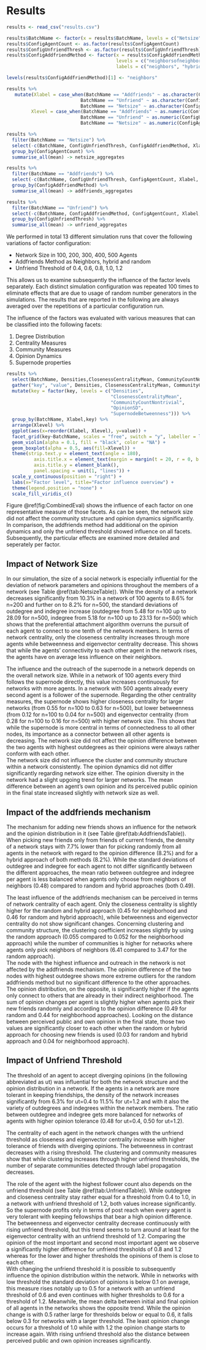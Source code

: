 # Results

```r

results <- read_csv("results.csv")

results$BatchName <- factor(x = results$BatchName, levels = c("Netsize", "Addfriends", "Unfriend"))
results$ConfigAgentCount <- as.factor(results$ConfigAgentCount)
results$ConfigUnfriendThresh <- as.factor(results$ConfigUnfriendThresh)
results$ConfigAddfriendMethod <- factor(x = results$ConfigAddfriendMethod, 
                                        levels = c("neighborsofneighbors", "hybrid", "random"), 
                                        labels = c("neighbors", "hybrid", "random"))

levels(results$ConfigAddfriendMethod)[1] <- "neighbors"

results %>% 
   mutate(Xlabel = case_when(BatchName == "Addfriends" ~ as.character(ConfigAddfriendMethod),
                           BatchName == "Unfriend" ~ as.character(ConfigUnfriendThresh),
                           BatchName == "Netsize" ~ as.character(ConfigAgentCount)),
         Xlevel = case_when(BatchName == "Addfriends" ~ as.numeric(ConfigAddfriendMethod),
                           BatchName == "Unfriend" ~ as.numeric(ConfigUnfriendThresh),
                           BatchName == "Netsize" ~ as.numeric(ConfigAgentCount))) -> results

results %>% 
  filter(BatchName == "Netsize") %>% 
  select(-c(BatchName, ConfigUnfriendThresh, ConfigAddfriendMethod, Xlabel, Xlevel)) %>% 
  group_by(ConfigAgentCount) %>% 
  summarise_all(mean) -> netsize_aggregates

results %>% 
  filter(BatchName == "Addfriends") %>% 
  select(-c(BatchName, ConfigUnfriendThresh, ConfigAgentCount, Xlabel, Xlevel)) %>% 
  group_by(ConfigAddfriendMethod) %>% 
  summarise_all(mean) -> addfriends_aggregates

results %>% 
  filter(BatchName == "Unfriend") %>% 
  select(-c(BatchName, ConfigAddfriendMethod, ConfigAgentCount, Xlabel, Xlevel)) %>% 
  group_by(ConfigUnfriendThresh) %>% 
  summarise_all(mean) -> unfriend_aggregates
```

We performed in total 13 different simulation runs that cover the following variations of factor configuration:

- Network Size in 100, 200, 300, 400, 500 Agents
- Addfriends Method as Neighbors, hybrid and random
- Unfriend Threshold of 0.4, 0.6, 0.8, 1.0, 1.2

This allows us to examine subsequently the influence of the factor levels separately.
Each distinct simulation configuration was repeated 100 times to eliminate effects that are due to usage of random number generators in the simulations.
The results that are reported in the following are always averaged over the repetitions of a particular configuration run.

The influence of the factors was evaluated with various measures that can be classified into the following facets:

1) Degree Distribution
2) Centrality Measures
3) Community Measures
4) Opinion Dynamics
5) Supernode properties

```r
results %>% 
  select(BatchName, Densities,ClosenessCentralityMean, CommunityCountNontrivial, OpinionSD, SupernodeBetweenness, Xlabel, Xlevel) %>% 
  gather("key", "value", Densities, ClosenessCentralityMean, CommunityCountNontrivial, OpinionSD, SupernodeBetweenness) %>% 
  mutate(key = factor(key, levels = c("Densities", 
                                      "ClosenessCentralityMean", 
                                      "CommunityCountNontrivial", 
                                      "OpinionSD", 
                                      "SupernodeBetweenness"))) %>% 
  group_by(BatchName, Xlabel,key) %>%
  arrange(Xlevel) %>% 
  ggplot(aes(x=reorder(Xlabel, Xlevel), y=value)) +
  facet_grid(key~BatchName, scales = "free", switch = "y", labeller = label_wrap_gen(width=10)) +
  geom_violin(alpha = 0.1, fill = "black", color = "NA") +
  geom_boxplot(alpha = 0.5, aes(fill=Xlevel)) +
  theme(strip.text.y = element_text(angle = 180),
          axis.title.x = element_text(margin = margin(t = 20, r = 0, b = 0, l = 0)),
          axis.title.y = element_blank(),
          panel.spacing = unit(1, "lines")) +
  scale_y_continuous(position = "right") +
  labs(x="Factor level", title="Factor influence overview") +
  theme(legend.position = "none") +
  scale_fill_viridis_c()
```

Figure \@ref(fig:CombinedEval) shows the influence of each factor on one representative measure of those facets.
As can be seen, the network size did not affect the community structure and opinion dynamics significantly.
In comparison, the addfriends method had additional on the opinion dynamics and only the unfriend threshold showed influence on all facets. Subsequently, the particular effects are examined more detailed and seperately per factor.

## Impact of Network Size
In our simulation, the size of a social network is especially influential for the deviation of network parameters and opinions throughout the members of a network  (see Table \@ref(tab:NetsizeTable)).
While the density of a network decreases significantly from 10.3% in a network of 100 agents to 8.6% for n=200 and further on to 8.2% for n=500, the standard deviations of outdegree and indegree increase (outdegree from 5.48 for n=100 up to 28.09 for n=500, indegree from 5.18 for n=100 up to 23.13 for n=500) which shows that the preferential attachment algorithm overruns the pursuit of each agent to connect to one tenth of the network members.
In terms of network centrality, only the closeness centrality increases through more agents while betweenness and eigenvector centrality decrease.
This shows that while the agents' connectivity to each other agent in the network rises, the agents have on average less influence on their neighbors.

The influence and the outreach of the supernode in a network depends on the overall network size.
While in a network of 100 agents every third follows the supernode directly, this value increases continuously for networks with more agents.
In a network with 500 agents already every second agent is a follower of the supernode.
Regarding the other centrality measures, the supernode shows higher closeness centrality for larger networks (from 0.55 for n=100 to 0.63 for n=500), but lower betweenness (from 0.12 for n=100 to 0.04 for n=500) and eigenvector centrality (from 0.28 for n=100 to 0.16 for n=500) with higher network size.
This shows that while the supernode is more central in terms of connectedness to all other nodes, its importance as a connector between all other agents is decreasing.
The network size did not affect the opinion difference between the two agents with highest outdegrees as their opinions were always rather conform with each other.  
The network size did not influence the cluster and community structure within a network consistently.
The opinion dynamics did not differ significantly regarding network size either.
The opinion diversity in the network had a slight upgoing trend for larger networks.
The mean difference between an agent's own opinion and its perceived public opinion in the final state increased slightly with network size as well.

\begin{table}[]
\caption{Influence of the Network Size.}\label{tab:NetsizeTable}
\begin{tabular*}{\textwidth}{@{\extracolsep{\fill}}llllll}
\hline
Network Size & 100 & 200 & 300 & 400 & 500 \\ \hline
Densities & 0.103 & 0.086 & 0.085 & 0.084 & 0.082 \\
OutdegreeSD & 5.483701 & 11.163 & 16.946 & 22.654 & 28.092 \\
IndegreeSD & 5.182528 & 9.722809 & 14.309 & 18.885 & 23.130 \\
OutdegreeIndegreeRatioMean & 0.503 & 0.495 & 0.493 & 0.491 & 0.491 \\
ClosenessCentralityMean & 0.396 & 0.430 & 0.448 & 0.455 & 0.461 \\
BetweennessCentralityMean & 0.016 & 0.007 & 0.004 & 0.003 & 0.002 \\
EigenCentralityMean & 0.082 & 0.055 & 0.045 & 0.038 & 0.034 \\
ClustCoeff & 0.069 & 0.056 & 0.056 & 0.056 & 0.055 \\
CommunityCount & 3.010 & 3.020 & 3.090 & 3.420 & 2.960 \\
OpinionSD & 0.062 & 0.065 & 0.063 & 0.082 & 0.105 \\
OpChangeDeltaMean & 0.484 & 0.498 & 0.498 & 0.493 & 0.487 \\
PublOwnOpinionDiff & 0.020 & 0.021 & 0.021 & 0.023 & 0.026 \\
SupernodeOutdegree & 32.83 & 75.74 & 121.670 & 161.250 & 210.860 \\
SupernodeCloseness & 0.551 & 0.609 & 0.625 & 0.625 & 0.633 \\
SupernodeBetweenness & 0.126 & 0.082 & 0.060 & 0.047 & 0.043 \\
SupernodeEigen & 0.283 & 0.238 & 0.205 & 0.178 & 0.164 \\
Supernode1st2ndOpdiff & 0.023 & 0.007 & 0.009 & 0.009 & 0.032 \\ \hline
\end{tabular*}
\end{table}

## Impact of the addfriends mechanism

The mechanism for adding new friends shows an influence for the network and the opinion distribution in it (see Table \@ref(tab:AddfriendsTable)).
When picking new friends only from friends of current friends, the density of a network stays with 7.7% lower than for picking randomly from all agents in the network with regard to the opinion difference (8.2%) and for a hybrid approach of both methods (8.2%).
While the standard deviations of outdegree and indegree for each agent to not differ significantly between the different approaches, the mean ratio between outdegree and indegree per agent is less balanced when agents only choose from neighbors of neighbors (0.48) compared to random and hybrid approaches (both 0.49).

The least influence of the addfriends mechanism can be perceived in terms of network centrality of each agent.
Only the closeness centrality is slightly higher for the random and hybrid approach (0.45 for neighborhood and 0.46 for random and hybrid approach), while betweenness and eigenvector centrality do not show significant changes.
Concerning clustering and community structure, the clustering coefficient increases slightly by using the random approach (0.055 compared to 0.052 for the neighborhood approach) while the number of communities is higher for networks where agents only pick neighbors of neighbors (6.41 compared to 3.47 for the random approach).  
The node with the highest influence and outreach in the network is not affected by the addfriends mechanism.
The opinion difference of the two nodes with highest outdegree shows more extreme outliers for the random addfriends method but no significant difference to the other approaches.
The opinion distribution, on the opposite, is significantly higher if the agents only connect to others that are already in their indirect neighborhood.
The sum of opinion changes per agent is slightly higher when agents pick their new friends randomly and according to the opinion difference (0.49 for random and 0.44 for neighborhood approaches).
Looking on the distance between perceived public and own opinion in the final state, those two values are significantly closer to each other when the random or hybrid approach for choosing new friends is used (0.03 for random and hybrid approach and 0.04 for neighborhood approach).

\begin{table}[]
\caption{Influence of the Addfriends method.}\label{tab:AddfriendsTable}
\begin{tabular*}{\textwidth}{@{}l@{\extracolsep{\fill}}lll@{}}
\hline
Addfriends Method & neighbors & hybrid & random \\ \hline
Densities & 0.077 & 0.082 & 0.082 \\
OutdegreeSD & 29.148 & 28.074 & 28.230 \\
IndegreeSD & 24.148 & 23.102 & 23.263 \\
OutdegreeIndegreeRatioMean & 0.483 & 0.491 & 0.491 \\
ClosenessCentralityMean & 0.451 & 0.461 & 0.460 \\
BetweennessCentralityMean & 0.002 & 0.002 & 0.002 \\
EigenCentralityMean & 0.034 & 0.034 & 0.034 \\
ClustCoeff & 0.052 & 0.055 & 0.055 \\
CommunityCount & 6.410 & 3.820 & 3.470 \\
OpinionSD & 0.226 & 0.106 & 0.110 \\
OpChangeDeltaMean & 0.442 & 0.488 & 0.489 \\
PublOwnOpinionDiff & 0.041 & 0.026 & 0.026 \\
SupernodeOutdegree & 206.700 & 209.100 & 207.850 \\
SupernodeCloseness & 0.626 & 0.631 & 0.630 \\
SupernodeBetweenness & 0.043 & 0.042 & 0.041 \\
SupernodeEigen & 0.165 & 0.165 & 0.163 \\
SupernodeOpinion & -0.019 & -0.007 & 0.000 \\
Supernode1st2ndOpdiff & 0.090 & 0.028 & 0.047 \\ \hline
\end{tabular*}
\end{table}


## Impact of Unfriend Threshold

The threshold of an agent to accept diverging opinions (in the following abbreviated as ut) was influential for both the network structure and the opinion distribution in a network.
If the agents in a network are more tolerant in keeping friendships, the density of the network increases significantly from 6.3% for ut=0.4 to 11.5% for ut=1.2 and with it also the variety of outdegrees and indegrees within the network members.
The ratio between outdegree and indegree gets more balanced for networks of agents with higher opinion tolerance (0.48 for ut=0.4, 0.50 for ut=1.2).

The centrality of each agent in the network changes with the unfriend threshold as closeness and eigenvector centrality increase with higher tolerance of friends with diverging opinions. The betweenness in contrast decreases with a rising threshold.
The clustering and community measures show that while clustering increases through higher unfriend thresholds, the number of separate communities detected through label propagation decreases.

The role of the agent with the highest follower count also depends on the unfriend threshold (see Table \@ref(tab:UnfriendTable)).
While outdegree and closeness centrality stay rather equal for a threshold from 0.4 to 1.0, in a network with unfriend threshold of 1.2, both values increase significantly.
So the supernode profits only in terms of post reach when every agent is very tolerant with keeping fellowships that bear a high opinion difference. 
The betweenness and eigenvector centrality decrease continuously with rising unfriend threshold, but this trend seems to turn around at least for the eigenvector centrality with an unfriend threshold of 1.2.
Comparing the opinion of the most important and second most important agent we observe a significantly higher difference for unfriend thresholds of 0.8 and 1.2 whereas for the lower and higher thresholds the opinions of them is close to each other.  
With changing the unfriend threshold it is possible to subsequently influence the opinion distribution within the network.
While in networks with low threshold the standard deviation of opinions is below 0.1 on average, this measure rises notably up to 0.5 for a network with an unfriend threshold of 0.6 and even continues with higher thresholds to 0.6 for a threshold of 1.2.
Meanwhile, the mean delta between initial and final opinion of all agents in the networks shows the opposite trend.
While the opinion change is with 0.5 rather large for thresholds below or equal to 0.6, it falls below 0.3 for networks with a larger threshold.
The least opinion change occurs for a threshold of 1.0 while with 1.2 the opinion change starts to increase again.
With rising unfriend threshold also the distance between perceived public and own opinion increases significantly.

\begin{table}[]
\caption{Influence of the unfriend threshold.}\label{tab:UnfriendTable}
\begin{tabular*}{\textwidth}{@{\extracolsep{\fill}}llllll}
\hline
Unfriend Threshold & 0.4 & 0.6 & 0.8 & 1.0 & 1.2 \\ \hline
Densities & 0.063 & 0.082 & 0.094 & 0.108 & 0.115 \\
OutdegreeSD & 26.693 & 27.921 & 29.209 & 31.545 & 36.109 \\
IndegreeSD & 19.050 & 23.133 & 26.923 & 30.335 & 35.134 \\
OutdegreeIndegreeRatioMean & 0.479 & 0.491 & 0.496 & 0.498 & 0.498 \\
ClosenessCentralityMean & 0.426 & 0.460 & 0.482 & 0.499 & 0.521 \\
BetweennessCentralityMean & 0.003 & 0.002 & 0.002 & 0.002 & 0.002 \\
EigenCentralityMean & 0.031 & 0.034 & 0.036 & 0.038 & 0.038 \\
ClustCoeff & 0.051 & 0.055 & 0.055 & 0.058 & 0.060 \\
CommunityCount & 6.700 & 3.200 & 1.170 & 1.350 & 1.290 \\
OpinionSD & 0.070 & 0.096 & 0.470 & 0.582 & 0.589 \\
OpChangeDeltaMean & 0.496 & 0.487 & 0.256 & 0.215 & 0.274 \\
PublOwnOpinionDiff & 0.021 & 0.025 & 0.120 & 0.170 & 0.184 \\
SupernodeOutdegree & 208.030 & 205.920 & 201.590 & 206.360 & 244.780 \\
SupernodeCloseness & 0.629 & 0.628 & 0.624 & 0.631 & 0.663 \\
SupernodeBetweenness & 0.054 & 0.041 & 0.033 & 0.029 & 0.037 \\
SupernodeEigen & 0.183 & 0.164 & 0.152 & 0.139 & 0.148 \\
Supernode1st2ndOpdiff & 0.005 & 0.027 & 0.252 & 0.362 & 0.085 \\ \hline
\end{tabular*}
\end{table}
